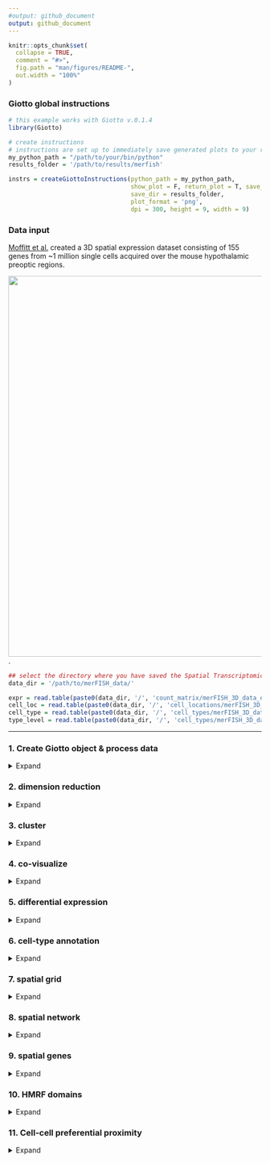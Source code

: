 ```yaml
---
#output: github_document
output: github_document
---
```


<!-- mouse_hypo_1_simple.md is generated from mouse_hypo_1_simple.Rmd Please edit that file -->


```r
knitr::opts_chunk$set(
  collapse = TRUE,
  comment = "#>",
  fig.path = "man/figures/README-",
  out.width = "100%"
)
```

### Giotto global instructions
```r
# this example works with Giotto v.0.1.4
library(Giotto)

# create instructions
# instructions are set up to immediately save generated plots to your results directory
my_python_path = "/path/to/your/bin/python"
results_folder = '/path/to/results/merfish'

instrs = createGiottoInstructions(python_path = my_python_path,
                                  show_plot = F, return_plot = T, save_plot = T,
                                  save_dir = results_folder,
                                  plot_format = 'png',
                                  dpi = 300, height = 9, width = 9)

```

### Data input

[Moffitt et al.](https://science.sciencemag.org/content/362/6416/eaau5324/) created a 3D spatial expression dataset consisting of 155 genes from ~1 million single cells acquired over the mouse hypothalamic preoptic regions.
  
![](./merfish_3D_data.png){width=20cm} .

```r
## select the directory where you have saved the Spatial Transcriptomics data
data_dir = '/path/to/merFISH_data/'

expr = read.table(paste0(data_dir, '/', 'count_matrix/merFISH_3D_data_expression.txt'))
cell_loc = read.table(paste0(data_dir, '/', 'cell_locations/merFISH_3D_data_cell_locations.txt'))
cell_type = read.table(paste0(data_dir, '/', 'cell_types/merFISH_3D_data_cell_types.txt'))
type_level = read.table(paste0(data_dir, '/', 'cell_types/merFISH_3D_data_type_levels.txt'))
```

***



### 1. Create Giotto object & process data
<details>
  <summary>Expand</summary>
  \ 
 
```r
## create
merFISH_test <- createGiottoObject(raw_exprs = expr, spatial_locs = cell_loc, instructions = instrs)

## create layer annotation
## each layer is brain slice from anterior to posterior
layer_ID = data.table(merFISH_test@cell_metadata$cell_ID)
colnames(layer_ID) = 'layer_ID'
layers = unique(merFISH_test@spatial_locs$sdimz)
for(i in 1:length(layers)){
  cell_ids = merFISH_test@spatial_locs$cell_ID
  layer_ID[merFISH_test@spatial_locs$sdimz == layers[i]] = i
}
layer_ID = as.data.frame(sapply(layer_ID, as.numeric))
layer_ID = cbind(merFISH_test@cell_metadata, layer_ID)

## add layer annotation
merFISH_test = addCellMetadata(merFISH_test, new_metadata = layer_ID,
                               by_column = T, column_cell_ID = 'cell_ID')

## filter raw data
# 1. pre-test filter parameters
filterDistributions(merFISH_test, detection = 'genes')
filterDistributions(merFISH_test, detection = 'cells')
filterCombinations(merFISH_test, expression_thresholds = c(0,1e-6,1e-5), gene_det_in_min_cells = c(500, 1000, 1500), min_det_genes_per_cell = c(1, 5, 10))

# 2. filter data
merFISH_test <- filterGiotto(gobject = merFISH_test,
                          gene_det_in_min_cells = 0,
                          min_det_genes_per_cell = 0)
## normalize
merFISH_test <- normalizeGiotto(gobject = merFISH_test, scalefactor = 10000, verbose = T)
merFISH_test <- addStatistics(gobject = merFISH_test)
merFISH_test <- adjustGiottoMatrix(gobject = merFISH_test, expression_values = c('normalized'),
                                batch_columns = NULL, covariate_columns = c('nr_genes', 'total_expr'),
                                return_gobject = TRUE,
                                update_slot = c('custom'))

# save according to giotto instructions
# 2D
spatPlot2D(gobject = merFISH_test, point_size = 1.5, 
           save_param = list(save_folder = '2_Gobject', save_name = 'spatial_locations2D', units = 'in'))
spatPlot2D(gobject = merFISH_test, point_size = 1.5)

# 3D
spatPlot3D(gobject = merFISH_test, point_size = 2.0, axis_scale = 'real',
           save_param = list(save_folder = '2_Gobject', save_name = 'spatial_locations3D', units = 'in'))
spatPlot3D(gobject = merFISH_test, point_size = 2.0, axis_scale = 'real')


```
  
![](./figures/1_spatial_locations2D.png){width=16cm} 

![](./figures/1_screenshot_spatial_locations.png){width=16cm} 

</details>

### 2. dimension reduction

<details>
  <summary>Expand</summary>
  \ 
 
```r
merFISH_test <- calculateHVG(gobject = merFISH_test, method = 'cov_groups', zscore_threshold = 0.5, nr_expression_groups = 3)
merFISH_test <- runPCA(gobject = merFISH_test, genes_to_use = NULL, scale_unit = F)
signPCA(merFISH_test)
merFISH_test <- runUMAP(merFISH_test, dimensions_to_use = 1:8, n_components = 3, n_threads = 4)

plotUMAP_3D(gobject = merFISH_test, point_size = 1.5,
            save_param = list(save_folder = '3_DimRed', save_name = 'UMAP_reduction'))
```

![](./figures/2_screenshot_UMAP_reduction.png){width=16cm} 


***

</details>

### 3. cluster

<details>
  <summary>Expand</summary>
  \ 
  
```r
## sNN network (default)
merFISH_test <- createNearestNetwork(gobject = merFISH_test, dimensions_to_use = 1:8, k = 15)
## Leiden clustering
merFISH_test <- doLeidenCluster(gobject = merFISH_test, resolution = 0.2, n_iterations = 100,
                             name = 'leiden_0.2')
plotUMAP_3D(gobject = merFISH_test, cell_color = 'leiden_0.2', point_size = 1.5,
            save_param = list(save_folder = '4_Cluster', save_name = 'UMAP_leiden'))

```


![](./figures/3_screenshot_leiden.png){width=16cm} 

***

</details>


### 4. co-visualize ####
<details>
  <summary>Expand</summary>
  \ 
  
```r
spatDimPlot3D(gobject = merFISH_test,
              cell_color = 'leiden_0.2', dim3_to_use = 3,
              axis_scale = 'real', spatial_point_size = 2.0,
              save_param = list(save_folder = '5_Covisuals', save_name = 'covis_leiden'))

spatPlot2D(gobject = merFISH_test, point_size = 1.5, 
           cell_color = 'leiden_0.2', 
           group_by = 'layer_ID', cow_n_col = 2, group_by_subset = c(seq(1, 12, 2)),
           save_param = list(save_folder = '5_Covisuals', save_name = 'leiden_2D'))

```

Co-visualzation:
![](./figures/4_screenshot_covisualization.png){width=16cm} 

***

</details>


### 5. differential expression ####

<details>
  <summary>Expand</summary>
  \
  
```r
markers = findMarkers_one_vs_all(gobject = merFISH_test,
                                 method = 'gini',
                                 expression_values = 'normalized',
                                 cluster_column = 'leiden_0.2',
                                 min_genes = 1, rank_score = 2)
markers[, head(.SD, 2), by = 'cluster']



# violinplot
violinPlot(merFISH_test, genes = unique(markers$genes), cluster_column = 'leiden_0.2',
           save_param = c(save_name = 'violinplot', save_folder = '6_DEG'))


# cluster heatmap
plotMetaDataHeatmap(merFISH_test, expression_values = 'scaled',
                    metadata_cols = c('leiden_0.2'),
                    selected_genes = rownames(merFISH_test@norm_scaled_expr)[seq(1,dim(merFISH_test@norm_scaled_expr)[1],3)],
                    save_param = c(save_name = 'clusterheatmap', save_folder = '6_DEG'))

```

Gini:  

- violinplot:  
![](./figures/5_violinplot.png){width=8cm} 

- Heatmap clusters:  
![](./figures/5_clusterheatmap.png){width=16cm} 


***

</details>


### 6. cell-type annotation

<details>
  <summary>Expand</summary>
  \
  
```r

## detailed cell types
clusterList = merFISH_test@cell_metadata$leiden_0.2
cluster_cell_types = matrix(nrow=length(unique(clusterList)), ncol=dim(type_level)[1], 0)
for(i in 1:length(clusterList)){
  cluster_cell_types[clusterList[i], which(as.character(cell_type[i,1])==type_level)] =
    cluster_cell_types[clusterList[i], which(as.character(cell_type[i,1])==type_level)] + 1
}

clusters_cell_types_hypo = NULL
for(i in 1:length(unique(clusterList))){
  clusters_cell_types_hypo = c(clusters_cell_types_hypo, as.character(type_level[[which.max(cluster_cell_types[i,]),1]]))
}

merFISH_test = annotateGiotto(gobject = merFISH_test, annotation_vector = clusters_cell_types_hypo,
                           cluster_column = 'leiden_0.2', name = 'cell_types')

# create consistent color code
mynames = as.character(type_level$x)
mycolorcode = c('gray', 'darkred','yellow','yellow','yellow','mediumblue','lightblue','red',
                'magenta','purple','purple','yellowgreen','yellowgreen','yellowgreen','yellowgreen','orange')
names(mycolorcode) = mynames

plotUMAP_3D(merFISH_test, cell_color = 'cell_types', point_size = 1.5, cell_color_code = mycolorcode,
            save_param = c(save_name = 'umap_cell_types', save_folder = '7_annotation'))

plotMetaDataHeatmap(merFISH_test, expression_values = 'scaled',
                    metadata_cols = c('cell_types'),
                    selected_genes = rownames(merFISH_test@norm_scaled_expr)[seq(1,dim(merFISH_test@norm_scaled_expr)[1],3)],
                    save_param = c(save_name = 'heatmap_cell_types', save_folder = '7_annotation'))


spatPlot3D(merFISH_test,
           cell_color = 'cell_types', axis_scale = 'real',
           sdimx = 'sdimx', sdimy = 'sdimy', sdimz = 'sdimz',
           show_grid = F, cell_color_code = mycolorcode,
           save_param = c(save_name = 'spatPlot_cell_types_all', save_folder = '7_annotation'))

spatPlot2D(gobject = merFISH_test, point_size = 1.0,
           cell_color = 'cell_types', cell_color_code = mycolorcode,
           group_by = 'layer_ID', cow_n_col = 2, group_by_subset = c(seq(1, 12, 2)),
           save_param = c(save_name = 'spatPlot2D_cell_types_all', save_folder = '7_annotation'))


## subsets
spatPlot3D(merFISH_test,
           cell_color = 'cell_types', axis_scale = 'real',
           sdimx = 'sdimx', sdimy = 'sdimy', sdimz = 'sdimz',
           show_grid = F, cell_color_code = mycolorcode,
           select_cell_groups = c(as.character(type_level[1][7,1])), show_other_cells = F,
           save_param = c(save_name = 'spatPlot_cell_types_excit', save_folder = '7_annotation'))

spatPlot2D(gobject = merFISH_test, point_size = 1.0, 
           cell_color = 'cell_types', cell_color_code = mycolorcode,
           select_cell_groups = c(as.character(type_level[1][7,1])), show_other_cells = F,
           group_by = 'layer_ID', cow_n_col = 2, group_by_subset = c(seq(1, 12, 2)),
           save_param = c(save_name = 'spatPlot2D_cell_types_excit', save_folder = '7_annotation'))


spatPlot3D(merFISH_test,
           cell_color = 'cell_types', axis_scale = 'real',
           sdimx = 'sdimx', sdimy = 'sdimy', sdimz = 'sdimz',
           show_grid = F, cell_color_code = mycolorcode,
           select_cell_groups = c(as.character(type_level[1][8,1])), show_other_cells = F,
           save_param = c(save_name = 'spatPlot_cell_types_inhib', save_folder = '7_annotation'))

spatPlot2D(gobject = merFISH_test, point_size = 1.0, 
           cell_color = 'cell_types', cell_color_code = mycolorcode,
           select_cell_groups = c(as.character(type_level[1][8,1])), show_other_cells = F,
           group_by = 'layer_ID', cow_n_col = 2, group_by_subset = c(seq(1, 12, 2)),
           save_param = c(save_name = 'spatPlot2D_cell_types_inhib', save_folder = '7_annotation'))


spatPlot3D(merFISH_test,
           cell_color = 'cell_types', axis_scale = 'real',
           sdimx = 'sdimx', sdimy = 'sdimy', sdimz = 'sdimz',
           show_grid = F, cell_color_code = mycolorcode,
           select_cell_groups = c(as.character(type_level[1][c(10:15, 2),1])), show_other_cells = F,
           save_param = c(save_name = 'spatPlot_cell_types_ODandAstro', save_folder = '7_annotation'))

spatPlot2D(gobject = merFISH_test, point_size = 1.0, 
           cell_color = 'cell_types', cell_color_code = mycolorcode,
           select_cell_groups = c(as.character(type_level[1][c(10:15, 2),1])), show_other_cells = F,
           group_by = 'layer_ID', cow_n_col = 2, group_by_subset = c(seq(1, 12, 2)),
           save_param = c(save_name = 'spatPlot2D_cell_types_ODandAstro', save_folder = '7_annotation'))


spatPlot3D(merFISH_test,
           cell_color = 'cell_types', axis_scale = 'real',
           sdimx = 'sdimx', sdimy = 'sdimy', sdimz = 'sdimz',
           show_grid = F, cell_color_code = mycolorcode,
           select_cell_groups = c(as.character(type_level[1][c(9, 6, 3, 4, 5, 6, 16),1])), show_other_cells = F,
           save_param = c(save_name = 'spatPlot_cell_types_other', save_folder = '7_annotation'))

spatPlot2D(gobject = merFISH_test, point_size = 1.0, 
           cell_color = 'cell_types', cell_color_code = mycolorcode,
           select_cell_groups = c(as.character(type_level[1][c(9, 6, 3, 4, 5, 6, 16),1])), show_other_cells = F,
           group_by = 'layer_ID', cow_n_col = 2, group_by_subset = c(seq(1, 12, 2)),
           save_param = c(save_name = 'spatPlot2D_cell_types_other', save_folder = '7_annotation'))

```

![](./figures/6_screenshot_umap_cell_types.png){width=16cm} 

cluster heatmap for cell types
![](./figures/6_heatmap_cell_types.png){width=16cm} 

all cells:  
![](./figures/6_screenshot_all_cells.png){width=16cm} 
![](./figures/6_spatPlot2D_cell_types_all.png){width=16cm} 

excitatory neurons cells:  
![](./figures/6_screenshot_excit_cells.png){width=16cm} 
![](./figures/6_spatPlot2D_cell_types_excit.png){width=16cm} 

inhibitory neurons cells:  
![](./figures/6_screenshot_inhib_cells.png){width=16cm} 
![](./figures/6_spatPlot2D_cell_types_inhib.png){width=16cm} 

OD and Astrocytes neurons cells:  
![](./figures/6_screenshot_ODandAstro_cells.png){width=16cm} 
![](./figures/6_spatPlot2D_cell_types_ODandAstro.png){width=16cm} 

other type of cells:  
![](./figures/6_screenshot_other_cells.png){width=16cm} 
![](./figures/6_spatPlot2D_cell_types_other.png){width=16cm} 
  
***

</details>


### 7. spatial grid ####

<details>
  <summary>Expand</summary>
  \
  
```r
## create spatial grid
merFISH_test <- createSpatialGrid(gobject = merFISH_test,
                               sdimx_stepsize = 100,
                               sdimy_stepsize = 100,
                               sdimz_stepsize = 20,
                               minimum_padding = 0)

mycolorcode = c('red', 'blue')
names(mycolorcode) = type_level[1][c(6, 7),1]

spatPlot3D(merFISH_test, cell_color = 'cell_types', 
        show_grid = T, grid_color = 'green', spatial_grid_name = 'spatial_grid',
        point_size = 1.5, axis_scale = "real",
        select_cell_groups = type_level[1][c(6, 7),1], cell_color_code = mycolorcode,
        save_param = c(save_name = 'grid', save_folder = '8_grid'))

#### spatial patterns ##
pattern_VC = detectSpatialPatterns(gobject = merFISH_test, 
                                   expression_values = 'normalized',
                                   spatial_grid_name = 'spatial_grid',
                                   min_cells_per_grid = 1, 
                                   scale_unit = T, 
                                   PC_zscore = 1, 
                                   show_plot = T)

# dimension 1
showPattern3D(gobject = merFISH_test,spatPatObj = pattern_VC,
              dimension = 1, point_size = 3, axis_scale = "real",
              save_param = c(save_name = 'dimension1', save_folder = '8_grid'))
showPatternGenes(gobject = merFISH_test, spatPatObj = pattern_VC, dimension = 1,
                 save_param = c(save_name = 'dimension1_genes', save_folder = '8_grid',
                                base_height = 3, base_width = 3, dpi = 100))

# dimension 2
showPattern3D(gobject = merFISH_test,spatPatObj = pattern_VC,
              dimension = 2, point_size = 3, axis_scale = "real",
              save_param = c(save_name = 'dimension2', save_folder = '8_grid'))
showPatternGenes(gobject = merFISH_test, spatPatObj = pattern_VC, dimension = 2,
                 save_param = c(save_name = 'dimension2_genes', save_folder = '8_grid',
                                base_height = 3, base_width = 3, dpi = 100))

```


Dimension 1:  

![](./figures/7_screenshot_dimension1.png){width=16cm} 
![](./figures/7_dimension1_genes.png){width=16cm} 


Dimension 2:  changes over z-axis  


![](./figures/7_screenshot_dimension2.png){width=16cm} 

![](./figures/7_dimension2_genes.png){width=16cm} 

***  

</details>



### 8. spatial network ####

<details>
  <summary>Expand</summary>
  \
  
```r

# creat a network without connection in Z
merFISH_test@spatial_locs$sdimz = merFISH_test@spatial_locs$sdimz*100

merFISH_test <- createSpatialNetwork(gobject = merFISH_test, k = 5)

zab=merFISH_test@spatial_network$spatial_network$sdimz_begin==merFISH_test@spatial_network$spatial_network$sdimz_end
sum(zab)/length(zab)
merFISH_test@spatial_network$spatial_network = merFISH_test@spatial_network$spatial_network[zab,]

merFISH_test@spatial_locs$sdimz = merFISH_test@spatial_locs$sdimz/100
merFISH_test@spatial_network$spatial_network$sdimz_begin = merFISH_test@spatial_network$spatial_network$sdimz_begin/100
merFISH_test@spatial_network$spatial_network$sdimz_end = merFISH_test@spatial_network$spatial_network$sdimz_end/100


spatPlot3D(gobject = merFISH_test,
           show_network = T,
           network_color = 'blue', spatial_network_name = 'spatial_network',
           axis_scale = "real", z_ticks = 2,
           point_size = 2.5, cell_color = 'cell_types', cell_color_code = mycolorcode,
           save_param = c(save_name = 'network', save_folder = '9_spatial_network'))

spatPlot2D(gobject = merFISH_test,
           show_network = T, 
           network_color = 'blue', spatial_network_name = 'spatial_network',
           point_size = 0.75, cell_color = 'cell_types', cell_color_code = mycolorcode,
           group_by = 'layer_ID', cow_n_col = 2, group_by_subset = c(seq(1, 12, 2)),
           save_param = c(save_name = 'network_2D', save_folder = '9_spatial_network'))

```

spatial network:  
![](./figures/8_screenshot_spatial_network.png){width=16cm} 
![](./figures/8_spatial_network_2d.png){width=16cm} 

spatial network zoomed in:    
![](./figures/8_screenshot_spatial_network_zoom.png){width=16cm} 

***  

</details>



### 9. spatial genes ####

<details>
  <summary>Expand</summary>
  \
  
```r
# kmeans binarization
kmtest = binGetSpatialGenes(merFISH_test, bin_method = 'kmeans',
                            do_fisher_test = T, community_expectation = 5,
                            spatial_network_name = 'spatial_network', verbose = T)
spatGenePlot2D(merFISH_test, expression_values = 'scaled', show_plot = F,
               genes = head(kmtest$genes, 4), point_size = 2, cow_n_col = 2, 
               genes_high_color = 'red', genes_mid_color = 'white', genes_low_color = 'darkblue',
               midpoint = 0, return_plot = F,
               save_param = c(save_name = 'spatial_genes_scaled_km', save_folder = '10_spatial_genes', base_width = 16))

# rank binarization
ranktest = binGetSpatialGenes(merFISH_test, bin_method = 'rank',
                              do_fisher_test = T, community_expectation = 5,
                              spatial_network_name = 'spatial_network', verbose = T)
spatGenePlot2D(merFISH_test, expression_values = 'scaled', show_plot = F,
               genes = head(ranktest$genes, 4), point_size = 2, cow_n_col = 2, 
               genes_high_color = 'red', genes_mid_color = 'white', genes_low_color = 'darkblue',
               midpoint = 0, return_plot = F,
               save_param = c(save_name = 'spatial_genes_scaled_rank', save_folder = '10_spatial_genes', base_width = 16))

# creat a subset in case of out of memory
cell_ids = merFISH_test@spatial_locs$cell_ID
subcell_ids = cell_ids[seq(1, length(cell_ids), 3)]
submerFISH_test = subsetGiotto(merFISH_test, cell_ids = subcell_ids)

# distance
spatial_genes = calculate_spatial_genes_python(gobject = submerFISH_test,
                                               expression_values = 'scaled',
                                               rbp_p=0.95, examine_top=0.3)
spatGenePlot2D(merFISH_test, expression_values = 'scaled', show_plot = F,
               genes = head(spatial_genes$genes, 4), point_size = 2, cow_n_col = 2,
               genes_high_color = 'red', genes_mid_color = 'white', genes_low_color = 'darkblue',
               midpoint = 0, return_plot = F,
               save_param = c(save_name = 'spatial_genes_scaled_distance', save_folder = '10_spatial_genes', base_width = 16))

```

Spatial genes:  

- kmeans 
![](./figures/9_spatial_genes_scaled_km.png){width=16cm} 

- rank
![](./figures/9_spatial_genes_scaled_rank.png){width=16cm} 

- distance
![](./figures/9_spatial_genes_scaled_distance.png){width=16cm} 

***

</details>


### 10. HMRF domains ####

<details>
  <summary>Expand</summary>
  \

```r

hmrf_folder = paste0(results_folder,'/','11_HMRF/')
if(!file.exists(hmrf_folder)) dir.create(hmrf_folder, recursive = T)

my_spatial_genes = spatial_genes[1:30]$genes

# do HMRF with different betas
HMRF_spatial_genes = doHMRF(gobject = merFISH_test, expression_values = 'scaled',
                            spatial_genes = my_spatial_genes,
                            k = 10,
                            betas = c(0, 0.5, 5), 
                            output_folder = paste0(hmrf_folder, '/', 'Spatial_genes/SG_top100_k10_scaled'),
                            zscore = "rowcol", tolerance=1e-5)

## view results of HMRF
for(i in seq(0, 2, by = 0.5)) {
  viewHMRFresults3D(gobject = merFISH_test,
                    HMRFoutput = HMRF_spatial_genes,
                    k = 10, betas_to_view = i,
                    point_size = 2)
}

## add HMRF of interest to giotto object
merFISH_test = addHMRF(gobject = merFISH_test,
                  HMRFoutput = HMRF_spatial_genes,
                  k = 10, betas_to_add = seq(0, 2, by = 0.5),
                  hmrf_name = 'HMRF')

## visualize
for(beta in seq(0, 1, by = 0.5)){
  vis_name = paste0('HMRF_k10_b.', beta)
  color_code = c('1'='lightblue','2'='red','3'='lightgrey','4'='mediumblue','5'='yellow',
                 '6'='yellowgreen','7'='brown','8'='pink','9'='orange','10'='purple')
  spatPlot2D(gobject = merFISH_test, cell_color = vis_name, point_size = 1.0, cell_color_code = color_code,
             group_by = 'layer_ID', cow_n_col = 2, group_by_subset = c(seq(1, 12, 2)),
             save_param = c(save_name = paste0(vis_name, '_2D'), save_folder = '11_HMRF'))
  spatPlot3D(gobject = merFISH_test, cell_color = vis_name, point_size = 2.5, cell_color_code = color_code, axis_scale = "real", 
             save_param = c(save_name = paste0(vis_name, '_3D'), save_folder = '11_HMRF'))
}


```
***

- b = 0.5  

2D version: 

![](./figures/10_HMRF_k10_b.0.5_2D.png){width=16cm} 

3D version:  

![](./figures/10_screenshot_hmrf_b0.5.png){width=16cm} 

</details>



### 11. Cell-cell preferential proximity 

<details>
  <summary>Expand</summary>
  \

![cell-cell](./cell_cell_neighbors.png){width=12cm}  

```r
## calculate frequently seen proximities
cell_proximities = cellProximityEnrichment(gobject = merFISH_test,
                                           cluster_column = 'cell_types',
                                           spatial_network_name = 'spatial_network',
                                           number_of_simulations = 400)
## barplot
cellProximityBarplot(gobject = merFISH_test, CPscore = cell_proximities, min_orig_ints = 25, min_sim_ints = 25, 
                     save_param = c(save_name = 'barplot_cell_cell_enrichment', save_folder = '12_cell_proxim'))
## heatmap
cellProximityHeatmap(gobject = merFISH_test, CPscore = cell_proximities, order_cell_types = T, scale = T,
                     color_breaks = c(-1.5, 0, 1.5), color_names = c('blue', 'white', 'red'),
                     save_param = c(save_name = 'heatmap_cell_cell_enrichment', save_folder = '12_cell_proxim', unit = 'in'))
## network
cellProximityNetwork(gobject = merFISH_test, CPscore = cell_proximities, remove_self_edges = T, only_show_enrichment_edges = T,
                     save_param = c(save_name = 'network_cell_cell_enrichment', save_folder = '12_cell_proxim'))


## visualization
spec_interaction = paste0('Endothelial 1', '--', 'Microglia')

# rescaled spatial dimensions
cellProximitySpatPlot3D(gobject = merFISH_test,
                        interaction_name = spec_interaction,
                        cluster_column = 'cell_types',
                        cell_color = 'cell_types', coord_fix_ratio = 0.5,
                        cell_color_code = c('Endothelial 1'='green', 'Microglia'='red'),
                        point_size_select = 4, point_size_other = 2,
                        save_param = c(save_name = 'cell_cell_enrichment_selected', save_folder = '12_cell_proxim'))

# real spatial dimensions
cellProximitySpatPlot3D(gobject = merFISH_test,
                        interaction_name = spec_interaction,
                        cluster_column = 'cell_types',
                        cell_color = 'cell_types', coord_fix_ratio = 0.5,
                        cell_color_code = c('Endothelial 1'='green', 'Microglia'='red'),
                        point_size_select = 4, point_size_other = 2, axis_scale = 'real',
                        save_param = c(save_name = 'cell_cell_enrichment_selected_real', save_folder = '12_cell_proxim'))

```
barplot:  
![](./figures/11_barplot_cell_cell_enrichment.png){width=16cm} 

heatmap:  
![](./figures/11_heatmap_cell_cell_enrichment.png){width=16cm} 

network:  
![](./figures/11_network_cell_cell_enrichment.png){width=16cm} 

selected enrichment:  

- real dimensions  

![](./figures/11_screenshot_real_dimensions.png){width=16cm} 

- rescaled dimensions  

![](./figures/11_screenshot_rescaled_dimensions.png){width=16cm} 

***

</details>



